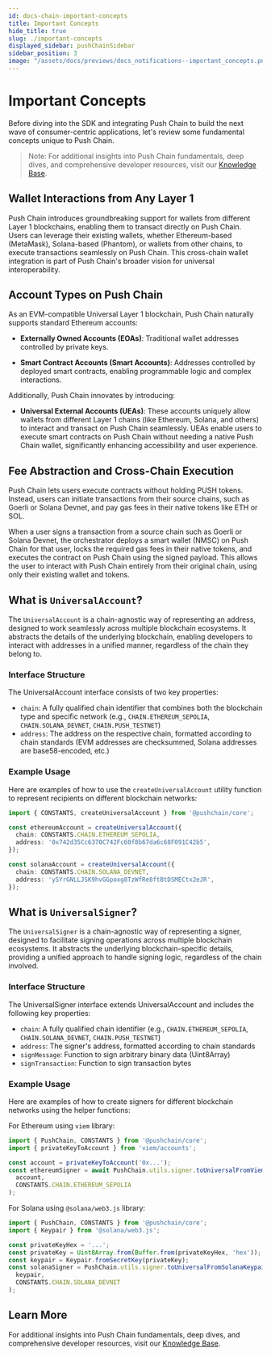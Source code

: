 ```yaml
---
id: docs-chain-important-concepts
title: Important Concepts
hide_title: true
slug: ./important-concepts
displayed_sidebar: pushChainSidebar
sidebar_position: 3
image: "/assets/docs/previews/docs_notifications--important_concepts.png"
---
```


# Important Concepts

Before diving into the SDK and integrating Push Chain to build the next wave of consumer-centric applications, let's review some fundamental concepts unique to Push Chain.

> Note: For additional insights into Push Chain fundamentals, deep dives, and comprehensive developer resources, visit our [Knowledge Base](https://push.org/knowledge).

<head>
  <title>
    {'Important Concepts | Push Chain | Push Documentation'}
  </title>
</head>

## Wallet Interactions from Any Layer 1

Push Chain introduces groundbreaking support for wallets from different Layer 1 blockchains, enabling them to transact directly on Push Chain. Users can leverage their existing wallets, whether Ethereum-based (MetaMask), Solana-based (Phantom), or wallets from other chains, to execute transactions seamlessly on Push Chain. This cross-chain wallet integration is part of Push Chain's broader vision for universal interoperability.

## Account Types on Push Chain

As an EVM-compatible Universal Layer 1 blockchain, Push Chain naturally supports standard Ethereum accounts:

- **Externally Owned Accounts (EOAs)**: Traditional wallet addresses controlled by private keys.

- **Smart Contract Accounts (Smart Accounts)**: Addresses controlled by deployed smart contracts, enabling programmable logic and complex interactions.

Additionally, Push Chain innovates by introducing:

- **Universal External Accounts (UEAs)**: These accounts uniquely allow wallets from different Layer 1 chains (like Ethereum, Solana, and others) to interact and transact on Push Chain seamlessly. UEAs enable users to execute smart contracts on Push Chain without needing a native Push Chain wallet, significantly enhancing accessibility and user experience.

## Fee Abstraction and Cross-Chain Execution

Push Chain lets users execute contracts without holding PUSH tokens. Instead, users can initiate transactions from their source chains, such as Goerli or Solana Devnet, and pay gas fees in their native tokens like ETH or SOL.

When a user signs a transaction from a source chain such as Goerli or Solana Devnet, the orchestrator deploys a smart wallet (NMSC) on Push Chain for that user, locks the required gas fees in their native tokens, and executes the contract on Push Chain using the signed payload. This allows the user to interact with Push Chain entirely from their original chain, using only their existing wallet and tokens.


## What is `UniversalAccount`?

The `UniversalAccount` is a chain-agnostic way of representing an address, designed to work seamlessly across multiple blockchain ecosystems. It abstracts the details of the underlying blockchain, enabling developers to interact with addresses in a unified manner, regardless of the chain they belong to.

### Interface Structure

The UniversalAccount interface consists of two key properties:

- `chain`: A fully qualified chain identifier that combines both the blockchain type and specific network (e.g., `CHAIN.ETHEREUM_SEPOLIA`, `CHAIN.SOLANA_DEVNET`, `CHAIN.PUSH_TESTNET`)
- `address`: The address on the respective chain, formatted according to chain standards (EVM addresses are checksummed, Solana addresses are base58-encoded, etc.)

### Example Usage
Here are examples of how to use the `createUniversalAccount` utility function to represent recipients on different blockchain networks:

```typescript
import { CONSTANTS, createUniversalAccount } from '@pushchain/core';

const ethereumAccount = createUniversalAccount({
  chain: CONSTANTS.CHAIN.ETHEREUM_SEPOLIA,
  address: '0x742d35Cc6370C742Fc60f8b67da6c68F091C42b5',
});

const solanaAccount = createUniversalAccount({
  chain: CONSTANTS.CHAIN.SOLANA_DEVNET,
  address: 'ySYrGNLLJSK9hvGGpoxg8TzWfRe8ftBtDSMECtx2eJR',
});
```

## What is `UniversalSigner`?

The `UniversalSigner` is a chain-agnostic way of representing a signer, designed to facilitate signing operations across multiple blockchain ecosystems. It abstracts the underlying blockchain-specific details, providing a unified approach to handle signing logic, regardless of the chain involved.

### Interface Structure

The UniversalSigner interface extends UniversalAccount and includes the following key properties:

- `chain`: A fully qualified chain identifier (e.g., `CHAIN.ETHEREUM_SEPOLIA`, `CHAIN.SOLANA_DEVNET`, `CHAIN.PUSH_TESTNET`)
- `address`: The signer's address, formatted according to chain standards
- `signMessage`: Function to sign arbitrary binary data (Uint8Array)
- `signTransaction`: Function to sign transaction bytes

### Example Usage

Here are examples of how to create signers for different blockchain networks using the helper functions:

For Ethereum using `viem` library:

```typescript
import { PushChain, CONSTANTS } from '@pushchain/core';
import { privateKeyToAccount } from 'viem/accounts';

const account = privateKeyToAccount('0x...');
const ethereumSigner = await PushChain.utils.signer.toUniversalFromViem(
  account,
  CONSTANTS.CHAIN.ETHEREUM_SEPOLIA
);
```

For Solana using `@solana/web3.js` library:

```typescript
import { PushChain, CONSTANTS } from '@pushchain/core';
import { Keypair } from '@solana/web3.js';

const privateKeyHex = '...';
const privateKey = Uint8Array.from(Buffer.from(privateKeyHex, 'hex'));
const keypair = Keypair.fromSecretKey(privateKey);
const solanaSigner = PushChain.utils.signer.toUniversalFromSolanaKeypair(
  keypair,
  CONSTANTS.CHAIN.SOLANA_DEVNET
);
```

## Learn More

For additional insights into Push Chain fundamentals, deep dives, and comprehensive developer resources, visit our [Knowledge Base](https://push.org/knowledge).
